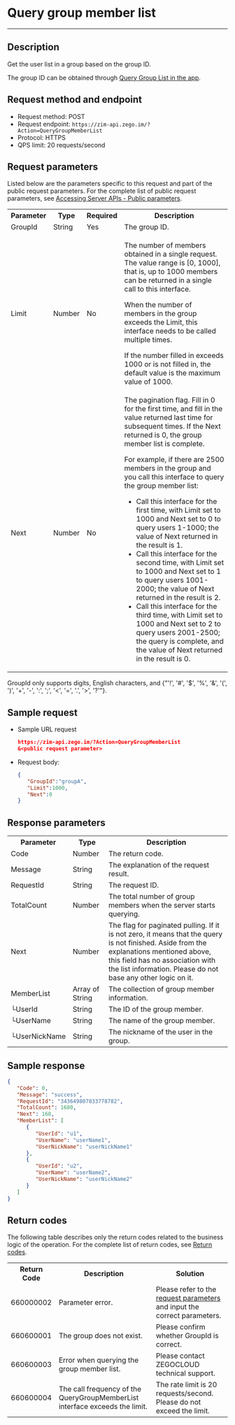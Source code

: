 # Query group member list 

- - -


## Description

Get the user list in a group based on the group ID.

<Note title="Note">

The group ID can be obtained through [Query Group List in the app](./Query%20group%20list%20in%20the%20app.mdx).
</Note>

## Request method and endpoint

- Request method: POST
- Request endpoint: `https://zim-api.zego.im/?Action=QueryGroupMemberList`
- Protocol: HTTPS
- QPS limit: 20 requests/second

## Request parameters

Listed below are the parameters specific to this request and part of the public request parameters. For the complete list of public request parameters, see [Accessing Server APIs - Public parameters](../Accessing%20Server%20APIs.mdx#public-parameters).

<table>

<tbody><tr>
<th>Parameter</th>
<th>Type</th>
<th>Required</th>
<th>Description</th>
</tr>
<tr>
<td>GroupId</td>
<td>String</td>
<td>Yes</td>
<td>The group ID.</td>
</tr>
<tr>
<td>Limit</td>
<td>Number</td>
<td>No</td>
<td><p>The number of members obtained in a single request. The value range is [0, 1000], that is, up to 1000 members can be returned in a single call to this interface.</p><p>When the number of members in the group exceeds the Limit, this interface needs to be called multiple times. </p><p>If the number filled in exceeds 1000 or is not filled in, the default value is the maximum value of 1000.</p></td>
</tr>
<tr>
<td>Next</td>
<td>Number</td>
<td>No</td>
<td>The pagination flag. Fill in 0 for the first time, and fill in the value returned last time for subsequent times. If the Next returned is 0, the group member list is complete.
<p>For example, if there are 2500 members in the group and you call this interface to query the group member list:</p>
<ul><li>Call this interface for the first time, with Limit set to 1000 and Next set to 0 to query users 1-1000; the value of Next returned in the result is 1.</li><li>Call this interface for the second time, with Limit set to 1000 and Next set to 1 to query users 1001-2000; the value of Next returned in the result is 2.</li><li>Call this interface for the third time, with Limit set to 1000 and Next set to 2 to query users 2001-2500; the query is complete, and the value of Next returned in the result is 0.</li></ul></td>
</tr>
</tbody></table>

<Note title="Note">

GroupId only supports digits, English characters, and {"'!', '#', '$', '%', '&', '(', ')', '+', '-', ':', ';', '<', '=', '.', '>', '?'"}.
</Note>



## Sample request 

- Sample URL request

   ```json
   https://zim-api.zego.im/?Action=QueryGroupMemberList
   &<public request parameter>
   ```

- Request body:

   ```json
   {
      "GroupId":"groupA",
      "Limit":1000,
      "Next":0
   }
   ```

## Response parameters

<table class="collapsible-table" >

<tbody><tr data-row-level="1">
<th>Parameter</th>
<th>Type</th>
<th>Description</th>
</tr>
<tr data-row-level="2">
<td>Code</td>
<td>Number</td>
<td>The return code.</td>
</tr>
<tr data-row-level="3">
<td>Message</td>
<td>String</td>
<td>The explanation of the request result.</td>
</tr>
<tr data-row-level="4">
<td>RequestId</td>
<td>String</td>
<td>The request ID.</td>
</tr>
<tr data-row-level="5">
<td>TotalCount</td>
<td>Number</td>
<td>The total number of group members when the server starts querying.</td>
</tr>
<tr data-row-level="6">
<td>Next</td>
<td>Number</td>
<td>The flag for paginated pulling. If it is not zero, it means that the query is not finished. <Note>Aside from the explanations mentioned above, this field has no association with the list information. Please do not base any other logic on it.</Note></td>
</tr>
<tr data-row-level="7" data-row-child="true">
<td>MemberList</td>
<td>Array of String</td>
<td>The collection of group member information.</td>
</tr>
<tr data-row-level="7-1">
<td>└UserId</td>
<td>String</td>
<td>The ID of the group member.</td>
</tr>
<tr data-row-level="7-2">
<td>└UserName</td>
<td>String</td>
<td>The name of the group member.</td>
</tr>
<tr data-row-level="7-3">
<td>└UserNickName</td>
<td>String</td>
<td>The nickname of the user in the group.</td>
</tr>
</tbody></table>

## Sample response 

```json
{
   "Code": 0,
   "Message": "success",
   "RequestId": "343649807833778782",
   "TotalCount": 1680,
   "Next": 168,
   "MemberList": [
      {
         "UserId": "u1",
         "UserName": "userName1",
         "UserNickName": "userNickName1"
      },
      {
         "UserId": "u2",
         "UserName": "userName2",
         "UserNickName": "userNickName2"
      }
   ]
}
```

## Return codes

The following table describes only the return codes related to the business logic of the operation. For the complete list of return codes, see [Return codes](../Return%20codes.mdx).


<table>

<tbody><tr>
<th>Return Code</th>
<th>Description</th>
<th>Solution</th>
</tr>
<tr>
<td>660000002</td>
<td>Parameter error.</td>
<td>Please refer to the <a href="#3">request parameters</a> and input the correct parameters.</td>
</tr>
<tr>
<td>660600001</td>
<td>The group does not exist.</td>
<td>Please confirm whether GroupId is correct.</td>
</tr>
<tr>
<td>660600003</td>
<td>Error when querying the group member list.</td>
<td>Please contact ZEGOCLOUD technical support.</td>
</tr>
<tr>
<td>660600004</td>
<td>The call frequency of the QueryGroupMemberList interface exceeds the limit.</td>
<td>The rate limit is 20 requests/second. Please do not exceed the limit.</td>
</tr>
</tbody></table>
